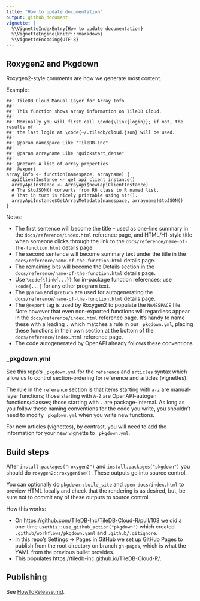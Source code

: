 ```yaml
---
title: "How to update documentation"
output: github_document
vignette: |
  %\VignetteIndexEntry{How to update documentation}
  %\VignetteEngine{knitr::rmarkdown}
  %\VignetteEncoding{UTF-8}
---
```


## Roxygen2 and Pkgdown

Roxygen2-style comments are how we generate most content.

Example:

```
##' TileDB Cloud Manual Layer for Array Info
##'
##' This function shows array information on TileDB Cloud.
##'
##' Nominally you will first call \code{\link{login}}; if not, the results of
##' the last login at \code{~/.tiledb/cloud.json} will be used.
##'
##' @param namespace Like "TileDB-Inc"
##'
##' @param arrayname Like "quickstart_dense"
##'
##' @return A list of array properties
##' @export
array_info <- function(namespace, arrayname) {
  apiClientInstance <- get_api_client_instance()
  arrayApiInstance <- ArrayApi$new(apiClientInstance)
  # The $toJSON() converts from R6 class to R named list.
  # That in turn is nicely printable using str().
  arrayApiInstance$GetArrayMetadata(namespace, arrayname)$toJSON()
}

```

Notes:

* The first sentence will become the title -- used as one-line summary in the `docs/reference/index.html` reference page, and HTML/H1-style title when someone clicks through the link to the `docs/reference/name-of-the-function.html` details page.
* The second sentence will become summary text under the title in the `docs/reference/name-of-the-function.html` details page.
* The remaining bits will become the Details section in the `docs/reference/name-of-the-function.html` details page.
* Use `\code{\link{...}}` for in-package function references; use `\code{...}` for any other program text.
* The `@param` and `@return` are used for autogenerating the `docs/reference/name-of-the-function.html` details page.
* The `@export` tag is used by Roxygen2 to populate the `NAMESPACE` file. Note however that even non-exported functions will regardless appear in the `docs/reference/index.html` reference page. It's handy to name these with a leading `.` which matches a rule in our `_pkgdown.yml`, placing these functions in their own section at the bottom of the `docs/reference/index.html` reference page.
* The code autogenerated by OpenAPI already follows these conventions.

### _pkgdown.yml

See this repo's `_pkgdown.yml` for the `reference` and `articles` syntax which allow us to control section-ordering for reference and articles (vignettes).

The rule in the `reference` section is that items starting with `a-z` are manual-layer functions; those starting with `A-Z` are OpenAPI-autogen functions/classes; those starting with `.` are package-internal. As long as you follow these naming conventions for the code you write, you shouldn't need to modify `_pkgdown.yml` when you write new functions.

For new articles (vignettes), by contrast, you will need to add the information for your new vignette to `_pkgdown.yml`.

## Build steps

After `install.packages("roxygen2")` and `install.packages("pkgdown")` you should do `roxygen2::roxygenise()`. These outputs go into source control.

You can optionally do `pkgdown::build_site` and `open docs/index.html` to preview HTML locally and check that the rendering is as desired, but, be sure not to commit any of these outputs to source control.

How this works:

* On [https://github.com/TileDB-Inc/TileDB-Cloud-R/pull/103](https://github.com/TileDB-Inc/TileDB-Cloud-R/pull/103) we did a one-time `usethis::use_github_action("pkgdown")` which created `.github/workflows/pkgdown.yaml` and `.github/.gitignore`.
* In this repo's Settings -> Pages in GitHub we set up GitHub Pages to publish from the root directory on branch `gh-pages`, which is what the YAML from the previous bullet provides.
* This populates https://tiledb-inc.github.io/TileDB-Cloud-R/.

## Publishing

See [HowToRelease.md](./HowToRelease.md).
